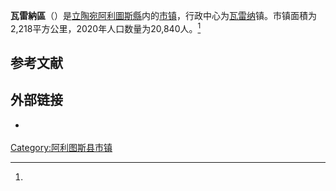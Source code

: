 {{Infobox settlement
| name                    = 瓦雷纳区
| native_name             = Varėnos rajono savivaldybė
| native_name_lang        = lt
| settlement_type         = [[立陶宛市镇|市镇]]
| image_skyline           = Varėnosbažn.JPG
| image_caption           = 市镇内的教堂建筑
| image_flag              = 
| flag_size               = 125px
| image_shield            = Varėna COA.svg
| shield_size             = 75px
| image_map               = Varena dst.svg
| map_caption             = 瓦雷纳区在立陶宛的位置
| coordinates             = 
| coor_pinpoint           = 
| coordinates_footnotes   = 
| subdivision_type        = [[世界政區索引|国家]]
| subdivision_name        = {{LIT}}
| subdivision_type1       = [[立陶宛传统地区|传统地区]]
| subdivision_name1       = [[祖基亞|祖基亞]]
| subdivision_type2       = [[立陶宛縣份|县份]]
| subdivision_name2       = [[阿利圖斯縣|阿利圖斯縣]]
| established_title       = 建立
| established_date        = 
| seat_type               = 行政中心
| seat                    = [[瓦雷纳_(立陶宛)|瓦雷纳]]
| unit_pref               = Metric
| area_total_km2          = 2218
| area_rank               = 
| area_note               = 
| area_footnotes          = <ref name=VLE>{{cite encyclopedia | encyclopedia = Visuotinė lietuvių enciklopedija | title = Varėnos rajono savivaldybė | trans-title =  | url = https://www.vle.lt/straipsnis/varenos-rajono-savivaldybe/ | access-date = 2021-04-24 | language = lt | edition =  | date = 2014 | publisher = Mokslo ir enciklopedijų leidybos institutas | volume = 24 | location = Vilnius | archive-date = 2021-10-23 | archive-url = https://web.archive.org/web/20211023025134/https://www.vle.lt/straipsnis/varenos-rajono-savivaldybe/ | dead-url = no }}</ref>
| population_as_of        = 2020年
| population_total        = 20840
| population_density_km2  = auto
| population_note         = 
| population_footnotes    = <ref name=VLE/>
| timezone1               = [[欧洲东部时间|EET]]
| utc_offset1             = +2
| timezone1_DST           = [[欧洲东部夏令时间|EEST]]
| utc_offset1_DST         = +3
| postal_code_type        = 邮政编码
| postal_code             = 
| area_code_type          = 
| area_code               = 310
| iso_code                = 
| website                 = {{URL|http://www.varena.lt/}}
| footnotes               = 
}}
'''瓦雷納區'''（{{lang-lt|Varėnos rajono savivaldybė}}）是[[立陶宛|立陶宛]][[阿利圖斯縣|阿利圖斯縣]]内的[[立陶宛市镇|市镇]]，行政中心为[[瓦雷纳_(立陶宛)|瓦雷纳]]镇。市镇面積为2,218平方公里，2020年人口数量为20,840人。<ref name=VLE/>

== 参考文献 ==
{{Reflist}}

== 外部链接 ==
{{commonscat|Varėna District Municipality|position=left}}
* {{Official site|http://www.varena.lt/}} {{lt icon}} {{en}}

{{Lithuania-geo-stub}}

{{DEFAULTSORT:Varena}}
[[Category:阿利图斯县市镇|Category:阿利图斯县市镇]]
